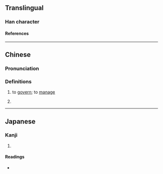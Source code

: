 {{character info}}
==Translingual==

===Han character===
{{Han char|rn=66|rad=攴|as=07|sn=11|four=|canj=OLLK|ids=⿰伸攵}}

====References====
{{Han ref|kx=0471.100|dkj=13222|dj=0823.100|hdz=21463.020|uh=6552}}

----

==Chinese==
{{zh-forms}}

===Pronunciation===
{{zh-pron
|m=shēn
|c=san1
|cat=v
}}

===Definitions===
{{zh-hanzi}}

# {{lb|zh|obsolete|rare}} to [[govern]]; to [[manage]]
# {{lb|zh|obsolete|rare}} {{zh-alt-form|伸}}

----

==Japanese==

===Kanji===
{{ja-kanji|grade=|rs=攴07}}

# {{rfdef|ja|sort=攴07}}

====Readings====
* {{ja-readings|on=[[ちん]] (chin), [[じん]] (jin), [[しん]] (shin), [[しょう]] (shō)|kun=[[おさめる]] (osameru), [[のべる]] (noberu)}}